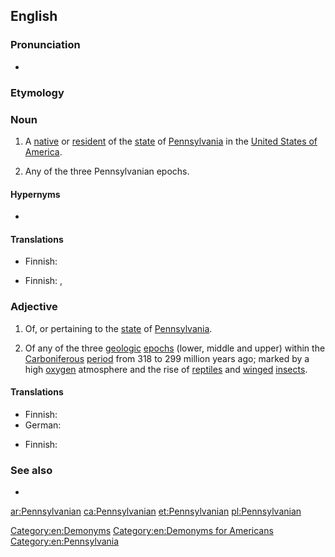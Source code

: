 ==English==

===Pronunciation===
* {{rhymes|eɪniən|lang=en}}

===Etymology===
{{suffix|Pennsylvania|an|lang=en}}

===Noun===
{{en-noun}}

# A [[native]] or [[resident]] of the [[state]] of [[Pennsylvania]] in the [[United States of America]].
# {{lb|en|geology}} Any of the three Pennsylvanian epochs.

====Hypernyms====
* {{l|en|American}}

====Translations====
{{trans-top|resident of Pennsylvania}}
* Finnish: {{t|fi|pennsylvanialainen}}
{{trans-mid}}
{{trans-bottom}}

{{trans-top|geology: Pennsylvanian epoch}}
* Finnish: {{t|fi|pennsylvanialaiskausi}}, {{t|fi|myöhäiskivihiilikausi}}
{{trans-mid}}
{{trans-bottom}}

===Adjective===
{{en-adj|-}}

# Of, or pertaining to the [[state]] of [[Pennsylvania]].
# {{lb|en|geology}} Of any of the three [[geologic]] [[epoch]]s (lower, middle and upper) within the [[Carboniferous]] [[period]] from 318 to 299 million years ago; marked by a high [[oxygen]] atmosphere and the rise of [[reptile]]s and [[winged]] [[insects]].

====Translations====
{{trans-top|of or pertaining to Pennsylvania}}
* Finnish: {{t|fi|pennsylvanialainen}}
* German: {{t|de|pennsylvanisch}}
{{trans-mid}}
{{trans-bottom}}

{{trans-top|geology: of a Pennsylvanian epoch}}
* Finnish: {{t|fi|myöhäiskivihiilikautinen}}
{{trans-mid}}
{{trans-bottom}}

===See also===
* {{l|en|Appendix:Geologic timescale}}

[[Category:en:Demonyms]]
[[Category:en:Demonyms for Americans]]
[[Category:en:Pennsylvania]]

[[ar:Pennsylvanian]]
[[ca:Pennsylvanian]]
[[et:Pennsylvanian]]
[[pl:Pennsylvanian]]
